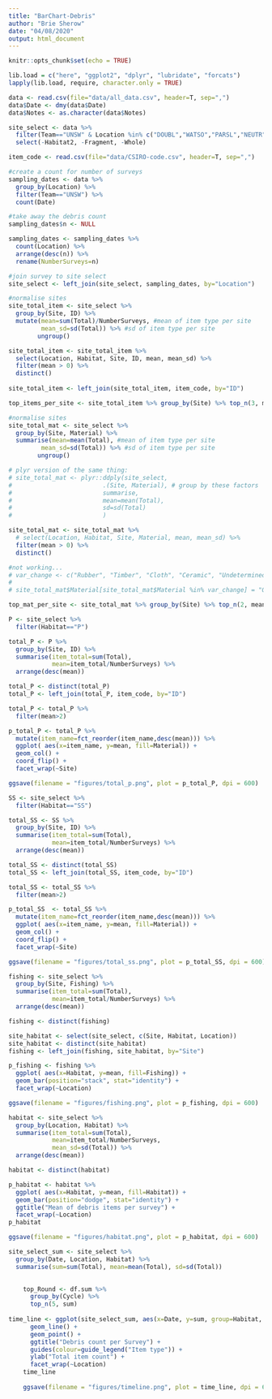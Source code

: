 ```yaml
---
title: "BarChart-Debris"
author: "Brie Sherow"
date: "04/08/2020"
output: html_document
---
```


```r
knitr::opts_chunk$set(echo = TRUE)
```

```r
lib.load = c("here", "ggplot2", "dplyr", "lubridate", "forcats") 
lapply(lib.load, require, character.only = TRUE) 

```

```r
data <- read.csv(file="data/all_data.csv", header=T, sep=",")
data$Date <- dmy(data$Date)
data$Notes <- as.character(data$Notes)

site_select <- data %>%
  filter(Team=="UNSW" & Location %in% c("DOUBL","WATSO","PARSL","NEUTR","CLIFT","ATHOL")) %>%
  select(-Habitat2, -Fragment, -Whole)

```

```r
item_code <- read.csv(file="data/CSIRO-code.csv", header=T, sep=",")
```

```r
#create a count for number of surveys
sampling_dates <- data %>%
  group_by(Location) %>%
  filter(Team=="UNSW") %>%
  count(Date)

#take away the debris count
sampling_dates$n <- NULL

sampling_dates <- sampling_dates %>%
  count(Location) %>%
  arrange(desc(n)) %>%
  rename(NumberSurveys=n)

#join survey to site select
site_select <- left_join(site_select, sampling_dates, by="Location")
```


```r
#normalise sites
site_total_item <- site_select %>%
  group_by(Site, ID) %>%
  mutate(mean=sum(Total)/NumberSurveys, #mean of item type per site
         mean_sd=sd(Total)) %>% #sd of item type per site
        ungroup()

site_total_item <- site_total_item %>%
  select(Location, Habitat, Site, ID, mean, mean_sd) %>%
  filter(mean > 0) %>%
  distinct()
  
site_total_item <- left_join(site_total_item, item_code, by="ID")

top_items_per_site <- site_total_item %>% group_by(Site) %>% top_n(3, mean)
``` 

```r
#normalise sites
site_total_mat <- site_select %>%
  group_by(Site, Material) %>%
  summarise(mean=mean(Total), #mean of item type per site
         mean_sd=sd(Total)) %>% #sd of item type per site
        ungroup()

# plyr version of the same thing:
# site_total_mat <- plyr::ddply(site_select,
#                         .(Site, Material), # group by these factors
#                         summarise,
#                         mean=mean(Total),
#                         sd=sd(Total)
#                         )

site_total_mat <- site_total_mat %>%
  # select(Location, Habitat, Site, Material, mean, mean_sd) %>%
  filter(mean > 0) %>%
  distinct()

#not working...
# var_change <- c("Rubber", "Timber", "Cloth", "Ceramic", "Undetermined", "E-Waste", "Paper", "Brick or Cement")
# 
# site_total_mat$Material[site_total_mat$Material %in% var_change] = "Other"

top_mat_per_site <- site_total_mat %>% group_by(Site) %>% top_n(2, mean)

``` 
        
```r
P <- site_select %>%
  filter(Habitat=="P")

total_P <- P %>%
  group_by(Site, ID) %>%
  summarise(item_total=sum(Total),
            mean=item_total/NumberSurveys) %>%
  arrange(desc(mean))

total_P <- distinct(total_P)
total_P <- left_join(total_P, item_code, by="ID")

total_P <- total_P %>%
  filter(mean>2)

p_total_P <- total_P %>%
  mutate(item_name=fct_reorder(item_name,desc(mean))) %>%
  ggplot( aes(x=item_name, y=mean, fill=Material)) +
  geom_col() +
  coord_flip() +
  facet_wrap(~Site)

ggsave(filename = "figures/total_p.png", plot = p_total_P, dpi = 600)
```


```r
SS <- site_select %>%
  filter(Habitat=="SS")

total_SS <- SS %>%
  group_by(Site, ID) %>%
  summarise(item_total=sum(Total),
            mean=item_total/NumberSurveys) %>%
  arrange(desc(mean))

total_SS <- distinct(total_SS)
total_SS <- left_join(total_SS, item_code, by="ID")

total_SS <- total_SS %>%
  filter(mean>2)

p_total_SS  <- total_SS %>%
  mutate(item_name=fct_reorder(item_name,desc(mean))) %>%
  ggplot( aes(x=item_name, y=mean, fill=Material)) +
  geom_col() +
  coord_flip() +
  facet_wrap(~Site)

ggsave(filename = "figures/total_ss.png", plot = p_total_SS, dpi = 600)
```
```r
fishing <- site_select %>%
  group_by(Site, Fishing) %>%
  summarise(item_total=sum(Total),
            mean=item_total/NumberSurveys) %>%
  arrange(desc(mean))

fishing <- distinct(fishing)

site_habitat <- select(site_select, c(Site, Habitat, Location))
site_habitat <- distinct(site_habitat)
fishing <- left_join(fishing, site_habitat, by="Site")

p_fishing <- fishing %>%
  ggplot( aes(x=Habitat, y=mean, fill=Fishing)) +
  geom_bar(position="stack", stat="identity") +
  facet_wrap(~Location)

ggsave(filename = "figures/fishing.png", plot = p_fishing, dpi = 600)
```
```r
habitat <- site_select %>%
  group_by(Location, Habitat) %>%
  summarise(item_total=sum(Total),
            mean=item_total/NumberSurveys,
            mean_sd=sd(Total)) %>%
  arrange(desc(mean))

habitat <- distinct(habitat)

p_habitat <- habitat %>%
  ggplot( aes(x=Habitat, y=mean, fill=Habitat)) +
  geom_bar(position="dodge", stat="identity") +
  ggtitle("Mean of debris items per survey") +
  facet_wrap(~Location)
p_habitat

ggsave(filename = "figures/habitat.png", plot = p_habitat, dpi = 600)
```
```r
site_select_sum <- site_select %>%
  group_by(Date, Location, Habitat) %>%
  summarise(sum=sum(Total), mean=mean(Total), sd=sd(Total))

    
    top_Round <- df.sum %>%
      group_by(Cycle) %>%
      top_n(5, sum) 
    
time_line <- ggplot(site_select_sum, aes(x=Date, y=sum, group=Habitat, colour=Habitat)) +
      geom_line() +
      geom_point() +
      ggtitle("Debris count per Survey") +
      guides(colour=guide_legend("Item type")) +
      ylab("Total item count") +
      facet_wrap(~Location)
    time_line
    
    ggsave(filename = "figures/timeline.png", plot = time_line, dpi = 600)
```

